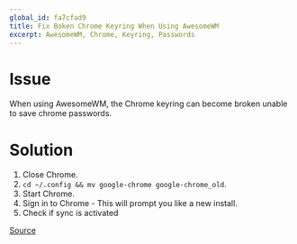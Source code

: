 ```yaml
---
global_id: fa7cfad9
title: Fix Boken Chrome Keyring When Using AwesomeWM
excerpt: AwesomeWM, Chrome, Keyring, Passwords
---
```


# Issue

When using AwesomeWM, the Chrome keyring can become broken unable to save chrome passwords.

# Solution

1. Close Chrome.
2. `cd ~/.config && mv google-chrome google-chrome_old`.
3. Start Chrome.
4. Sign in to Chrome - This will prompt you like a new install.
5. Check if sync is activated

[Source](https://www.reddit.com/r/chrome/comments/15tioy5/comment/jx4pg7e/?utm_source=share&utm_medium=web2x&context=3)